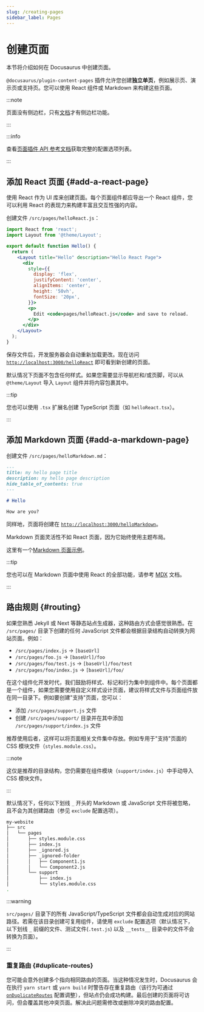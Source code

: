 ```yaml
---
slug: /creating-pages
sidebar_label: Pages
---
```


# 创建页面

本节将介绍如何在 Docusaurus 中创建页面。

`@docusaurus/plugin-content-pages` 插件允许您创建**独立单页**，例如展示页、演示页或支持页。您可以使用 React 组件或 Markdown 来构建这些页面。

:::note

页面没有侧边栏，只有[文档](./docs/docs-introduction.mdx)才有侧边栏功能。

:::

:::info

查看[页面插件 API 参考文档](./../api/plugins/plugin-content-pages.mdx)获取完整的配置选项列表。

:::

## 添加 React 页面 {#add-a-react-page}

使用 React 作为 UI 库来创建页面。每个页面组件都应导出一个 React 组件，您可以利用 React 的表现力来构建丰富且交互性强的内容。

创建文件 `/src/pages/helloReact.js`：

```jsx title="/src/pages/helloReact.js"
import React from 'react';
import Layout from '@theme/Layout';

export default function Hello() {
  return (
    <Layout title="Hello" description="Hello React Page">
      <div
        style={{
          display: 'flex',
          justifyContent: 'center',
          alignItems: 'center',
          height: '50vh',
          fontSize: '20px',
        }}>
        <p>
          Edit <code>pages/helloReact.js</code> and save to reload.
        </p>
      </div>
    </Layout>
  );
}
```

保存文件后，开发服务器会自动重新加载更改。现在访问 [`http://localhost:3000/helloReact`](http://localhost:3000/helloReact) 即可看到新创建的页面。

默认情况下页面不包含任何样式。如果您需要显示导航栏和/或页脚，可以从 `@theme/Layout` 导入 `Layout` 组件并将内容包裹其中。

:::tip

您也可以使用 `.tsx` 扩展名创建 TypeScript 页面（如 `helloReact.tsx`）。

:::

## 添加 Markdown 页面 {#add-a-markdown-page}

创建文件 `/src/pages/helloMarkdown.md`：

```md title="/src/pages/helloMarkdown.md"
---
title: my hello page title
description: my hello page description
hide_table_of_contents: true
---

# Hello

How are you?
```

同样地，页面将创建在 [`http://localhost:3000/helloMarkdown`](http://localhost:3000/helloMarkdown)。

Markdown 页面灵活性不如 React 页面，因为它始终使用主题布局。

这里有一个[Markdown 页面示例](/examples/markdownPageExample)。

:::tip

您也可以在 Markdown 页面中使用 React 的全部功能，请参考 [MDX](https://mdxjs.com/) 文档。

:::

## 路由规则 {#routing}

如果您熟悉 Jekyll 或 Next 等静态站点生成器，这种路由方式会感觉很熟悉。在 `/src/pages/` 目录下创建的任何 JavaScript 文件都会根据目录结构自动转换为网站页面。例如：

- `/src/pages/index.js` → `[baseUrl]`
- `/src/pages/foo.js` → `[baseUrl]/foo`
- `/src/pages/foo/test.js` → `[baseUrl]/foo/test`
- `/src/pages/foo/index.js` → `[baseUrl]/foo/`

在这个组件化开发时代，我们鼓励将样式、标记和行为集中到组件中。每个页面都是一个组件，如果您需要使用自定义样式设计页面，建议将样式文件与页面组件放在同一目录下。例如要创建"支持"页面，您可以：

- 添加 `/src/pages/support.js` 文件
- 创建 `/src/pages/support/` 目录并在其中添加 `/src/pages/support/index.js` 文件

推荐使用后者，这样可以将页面相关文件集中存放。例如专用于"支持"页面的 CSS 模块文件（`styles.module.css`）。

:::note

这仅是推荐的目录结构，您仍需要在组件模块（`support/index.js`）中手动导入 CSS 模块文件。

:::

默认情况下，任何以下划线 `_` 开头的 Markdown 或 JavaScript 文件将被忽略，且不会为其创建路由（参见 `exclude` 配置选项）。

```bash
my-website
├── src
│   └── pages
│       ├── styles.module.css
│       ├── index.js
│       ├── _ignored.js
│       ├── _ignored-folder
│       │   ├── Component1.js
│       │   └── Component2.js
│       └── support
│           ├── index.js
│           └── styles.module.css
.
```

:::warning

`src/pages/` 目录下的所有 JavaScript/TypeScript 文件都会自动生成对应的网站路径。若需在该目录创建可复用组件，请使用 `exclude` 配置选项（默认情况下，以下划线 `_` 前缀的文件、测试文件(`.test.js`) 以及 `__tests__` 目录中的文件不会转换为页面）。

:::

### 重复路由 {#duplicate-routes}

您可能会意外创建多个指向相同路由的页面。当这种情况发生时，Docusaurus 会在执行 `yarn start` 或 `yarn build` 时警告存在重复路由（该行为可通过 [`onDuplicateRoutes`](../api/docusaurus.config.js.mdx#onDuplicateRoutes) 配置调整），但站点仍会成功构建。最后创建的页面将可访问，但会覆盖其他冲突页面。解决此问题需修改或删除冲突的路由配置。
